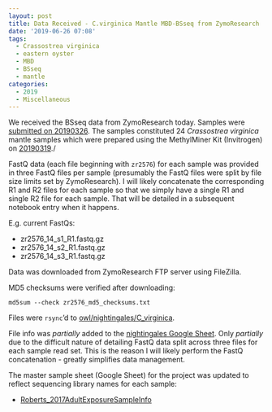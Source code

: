 ```yaml
---
layout: post
title: Data Received - C.virginica Mantle MBD-BSseq from ZymoResearch
date: '2019-06-26 07:08'
tags:
  - Crassostrea virginica
  - eastern oyster
  - MBD
  - BSseq
  - mantle
categories:
  - 2019
  - Miscellaneous
---
```

We received the BSseq data from ZymoResearch today. Samples were [submitted on 20190326](https://robertslab.github.io/sams-notebook/posts/2019/2019-03-26-Sample-Submission-Lotterhos-C.virginica-Mantle-MBD-DNA-to-ZymoResearch-for-BSseq.html). The samples constituted 24 _Crassostrea virginica_ mantle samples which were prepared using the MethylMiner Kit (Invitrogen) on [20190319](https://robertslab.github.io/sams-notebook/2019/03/19/MBD-Enrichment-DNA-Quantification-of-C.virginica-MBD-Samples-from-20190312.html)./

FastQ data (each file beginning with `zr2576`) for each sample was provided in three FastQ files per sample (presumably the FastQ files were split by file size limits set by ZymoResearch). I will likely concatenate the corresponding R1 and R2 files for each sample so that we simply have a single R1 and single R2 file for each sample. That will be detailed in a subsequent notebook entry when it happens.

E.g. current FastQs:

- zr2576_14_s1_R1.fastq.gz
- zr2576_14_s2_R1.fastq.gz
- zr2576_14_s3_R1.fastq.gz

Data was downloaded from ZymoResearch FTP server using FileZilla.

MD5 checksums were verified after downloading:

```shell
md5sum --check zr2576_md5_checksums.txt
```

Files were `rsync`'d to [owl/nightingales/C_virginica](https://owl.fish.washington.edu/nightingales/C_virginica/).

File info was _partially_ added to the [nightingales Google Sheet](http://b.link/nightingales). Only _partially_ due to the difficult nature of detailing FastQ data split across three files for each sample read set. This is the reason I will likely perform the FastQ concatenation - greatly simplifies data management.

The master sample sheet (Google Sheet) for the project was updated to reflect sequencing library names for each sample:

- [Roberts_2017AdultExposureSampleInfo](https://docs.google.com/spreadsheets/d/1cDLmp6jKf37gnPTwHDR07dNt-t3_jzGE2TC2afagouM/edit?usp=sharing)
